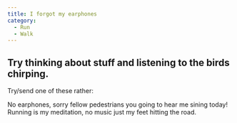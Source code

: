 ```yaml
---
title: I forgot my earphones
category:
  - Run
  - Walk
---
```



## Try thinking about stuff and listening to the birds chirping.

Try/send one of these rather:

<ShareLine>
  No earphones, sorry fellow pedestrians you going to hear me sining today!
</ShareLine>

<ShareLine>
  Running is my meditation, no music just my feet hitting the road.
</ShareLine>
